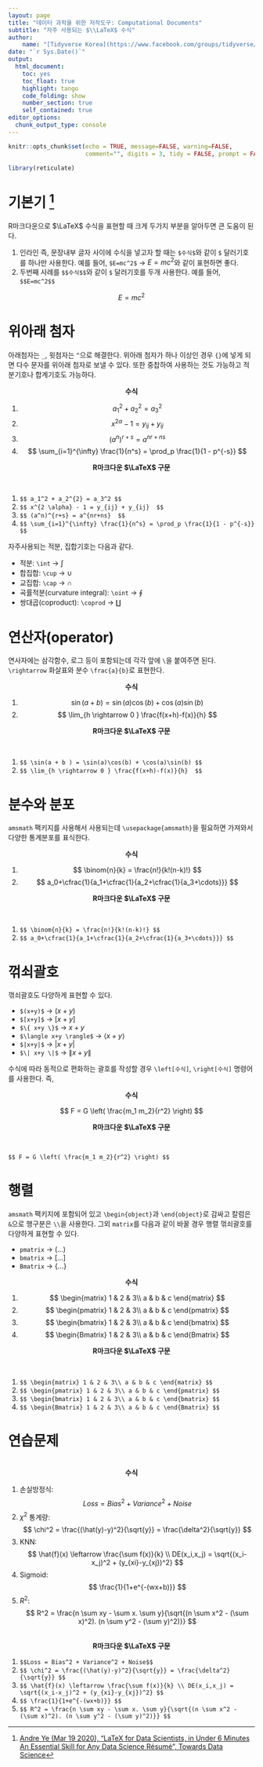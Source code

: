 ```yaml
---
layout: page
title: "데이터 과학을 위한 저작도구: Computational Documents"
subtitle: "자주 사용되는 $\\LaTeX$ 수식"
author:
    name: "[Tidyverse Korea](https://www.facebook.com/groups/tidyverse/)"
date: "`r Sys.Date()`"
output:
  html_document: 
    toc: yes
    toc_float: true
    highlight: tango
    code_folding: show
    number_section: true
    self_contained: true
editor_options: 
  chunk_output_type: console
---
```


```r
knitr::opts_chunk$set(echo = TRUE, message=FALSE, warning=FALSE,
                      comment="", digits = 3, tidy = FALSE, prompt = FALSE, fig.align = 'center')

library(reticulate)
```

# 기본기 [^latex-medium] {#latex-basic}

[^latex-medium]: [Andre Ye (Mar 19 2020), "LaTeX for Data Scientists, in Under 6 Minutes
An Essential Skill for Any Data Science Résumé", Towards Data Science](https://towardsdatascience.com/latex-for-data-scientists-in-under-6-minutes-3815d973c05c)

R마크다운으로 $\LaTeX$ 수식을 표현할 때 크게 두가지 부분을 알아두면 큰 도움이 된다.

1. 인라인 즉, 문장내부 글자 사이에 수식을 넣고자 할 때는 `$수식$`와 같이 `$` 달러기호를 하나만 사용한다. 예를 들어, `$E=mc^2$` &rarr; $E=mc^2$와 같이 표현하면 좋다.
1. 두번째 사례를 `$$수식$$`와 같이 `$` 달러기호를 두개 사용한다. 예를 들어, `$$E=mc^2$$`

$$E=mc^2$$

# 위아래 첨자 {#latex-subscript}

아래첨자는 `_`, 윗첨자는 `^`으로 해결한다. 위아래 첨자가 하나 이상인 경우 `{}`에 넣게 되면 다수 문자를 위아래 첨자로 보낼 수 있다. 또한 중찹하여 사용하는 것도 가능하고 적분기호나 합계기호도 가능하다.

<div class = "row">
  <div class = "col-md-6">
<center> **수식** </center>

1. $$ a_1^2 + a_2^2 = a_3^2 $$
1. $$ x^{2 \alpha} - 1 = y_{ij} + y_{ij}  $$
1. $$ (a^n)^{r+s} = a^{nr+ns}  $$
1. $$ \sum_{i=1}^{\infty} \frac{1}{n^s} = \prod_p \frac{1}{1 - p^{-s}} $$

  </div>
  <div class = "col-md-6">
<center> **R마크다운 $\LaTeX$ 구문** </center>
<br>

1. `$$ a_1^2 + a_2^{2} = a_3^2 $$`
1. `$$ x^{2 \alpha} - 1 = y_{ij} + y_{ij}  $$`
1. `$$ (a^n)^{r+s} = a^{nr+ns}  $$`
1. `$$ \sum_{i=1}^{\infty} \frac{1}{n^s} = \prod_p \frac{1}{1 - p^{-s}} $$`

  </div>
</div>

자주사용되는 적분, 집합기호는 다음과 같다.

- 적분: `\int` &rarr; $\int$
- 합집합: `\cup` &rarr; $\cup$
- 교집합: `\cap` &rarr; $\cap$
- 곡률적분(curvature integral): `\oint` &rarr; $\oint$
- 쌍대곱(coproduct): `\coprod` &rarr; $\coprod$

# 연산자(operator) {#latex-operator}

연사자에는 삼각함수, 로그 등이 포함되는데 각각 앞에 `\`을 붙여주면 된다.
`\rightarrow` 화살표와 분수 `\frac{a}{b}`로 표현한다.

<div class = "row">
  <div class = "col-md-6">
<center> **수식** </center>

1. $$ \sin(a + b ) = \sin(a)\cos(b) + \cos(a)\sin(b) $$
1. $$ \lim_{h \rightarrow 0 } \frac{f(x+h)-f(x)}{h}  $$

  </div>
  <div class = "col-md-6">
<center> **R마크다운 $\LaTeX$ 구문** </center>
<br>

1. `$$ \sin(a + b ) = \sin(a)\cos(b) + \cos(a)\sin(b) $$`
1. `$$ \lim_{h \rightarrow 0 } \frac{f(x+h)-f(x)}{h}  $$`

  </div>
</div>

# 분수와 분포 {#latex-distribution}

`amsmath` 팩키지를 사용해서 사용되는데 `\usepackage{amsmath}`을 필요하면 가져와서 다양한 통계분포를 표식한다.

<div class = "row">
  <div class = "col-md-6">
<center> **수식** </center>

1. $$ \binom{n}{k} = \frac{n!}{k!(n-k)!}  $$
1. $$ a_0+\cfrac{1}{a_1+\cfrac{1}{a_2+\cfrac{1}{a_3+\cdots}}}  $$

  </div>
  <div class = "col-md-6">
<center> **R마크다운 $\LaTeX$ 구문** </center>
<br>

1. `$$ \binom{n}{k} = \frac{n!}{k!(n-k)!} $$`
1. `$$ a_0+\cfrac{1}{a_1+\cfrac{1}{a_2+\cfrac{1}{a_3+\cdots}}} $$`

  </div>
</div>

# 꺾쇠괄호 {#latex-brackets}

꺾쇠괄호도 다양하게 표현할 수 있다.

- `$(x+y)$` &rarr; $(x+y)$
- `$[x+y]$` &rarr; $[x+y]$
- `$\{ x+y \}$` &rarr; ${x+y}$
- `$\langle x+y \rangle$` &rarr; $⟨x+y⟩$
- `$|x+y|$` &rarr; $|x+y|$
- `$\| x+y \|$` &rarr; $\|x+y\|$

수식에 따라 동적으로 편화하는 괄호를 작성할 경우 `\left[수식]`, `\right[수식]` 명령어를 사용한다. 즉,

<div class = "row">
  <div class = "col-md-6">
<center> **수식** </center>

$$ F = G \left( \frac{m_1 m_2}{r^2} \right) $$

  </div>
  <div class = "col-md-6">
<center> **R마크다운 $\LaTeX$ 구문** </center>
<br>

`$$ F = G \left( \frac{m_1 m_2}{r^2} \right) $$`

  </div>
</div>

# 행렬 {#latex-matrix}

`amsmath` 팩키지에 포함되어 있고 `\begin{object}`과 `\end{object}`로 감싸고 칼럼은 `&`으로 행구분은 `\\`을 사용한다. 그외 `matrix`를 다음과 같이 바꿀 경우 행렬 꺾쇠괄호를 다양하게 표현할 수 있다.

- `pmatrix` &rarr; $( ... )$
- `bmatrix` &rarr; $[ ... ]$
- `Bmatrix` &rarr; $\{ ... \}$

<div class = "row">
  <div class = "col-md-6">
<center> **수식** </center>

1. $$ \begin{matrix}
1 & 2 & 3\\
a & b & c
\end{matrix} $$
1. $$ \begin{pmatrix}
1 & 2 & 3\\
a & b & c
\end{pmatrix} $$
1. $$ \begin{bmatrix}
1 & 2 & 3\\
a & b & c
\end{bmatrix} $$
1. $$ \begin{Bmatrix}
1 & 2 & 3\\
a & b & c
\end{Bmatrix} $$

  </div>
  <div class = "col-md-6">
<center> **R마크다운 $\LaTeX$ 구문** </center>
<br>

1. `$$ \begin{matrix}
1 & 2 & 3\\
a & b & c
\end{matrix} $$`
1. `$$ \begin{pmatrix}
1 & 2 & 3\\
a & b & c
\end{pmatrix} $$`
1. `$$ \begin{bmatrix}
1 & 2 & 3\\
a & b & c
\end{bmatrix} $$`
1. `$$ \begin{Bmatrix}
1 & 2 & 3\\
a & b & c
\end{Bmatrix} $$`

  </div>
</div>

# 연습문제 {#latex-exercise}

<div class = "row">
  
  <div class = "col-md-6">
  <br> <center> **수식** </center>
  
1. 손실방정식: $$Loss = Bias^2 + Variance^2 + Noise$$
1. $\chi^2$ 통계량: $$ \chi^2 = \frac{(\hat(y)-y)^2}{\sqrt{y}} = \frac{\delta^2}{\sqrt{y}} $$
1. KNN: $$ \hat{f}(x)
\leftarrow \frac{\sum f(x)}{k} \\
DE(x_i,x_j) = \sqrt{(x_i-x_j)^2 + (y_{xi}-y_{xj})^2} $$
1. Sigmoid: $$ \frac{1}{1+e^{-(wx+b)}} $$
1. $R^2$: $$ R^2 = \frac{n \sum xy - \sum x. \sum y}{\sqrt{(n \sum x^2 - (\sum x)^2). (n \sum y^2 - (\sum y)^2)}} $$

  </div>
  
  <div class = "col-md-6">
  <br> <center> **R마크다운 $\LaTeX$ 구문** </center>

1. `$$Loss = Bias^2 + Variance^2 + Noise$$`
1. `$$ \chi^2 = \frac{(\hat(y)-y)^2}{\sqrt{y}} = \frac{\delta^2}{\sqrt{y}} $$`
1. `$$ \hat{f}(x)
\leftarrow \frac{\sum f(x)}{k} \\
DE(x_i,x_j) = \sqrt{(x_i-x_j)^2 + (y_{xi}-y_{xj})^2} $$`
1. `$$ \frac{1}{1+e^{-(wx+b)}} $$`
1. `$$ R^2 = \frac{n \sum xy - \sum x. \sum y}{\sqrt{(n \sum x^2 - (\sum x)^2). (n \sum y^2 - (\sum y)^2)}} $$`

  
  </div>
</div>

